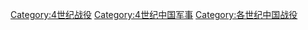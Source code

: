 [[Category:4世纪战役|Category:4世纪战役]]
[[Category:4世纪中国军事|Category:4世纪中国军事]]
[[Category:各世纪中国战役|Category:各世纪中国战役]]
